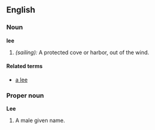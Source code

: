 ==English==

===Noun===
'''lee'''
#''(sailing):'' A protected cove or harbor, out of the wind.

====Related terms====
*[[a lee]]

===Proper noun===
'''Lee'''
#A male given name.